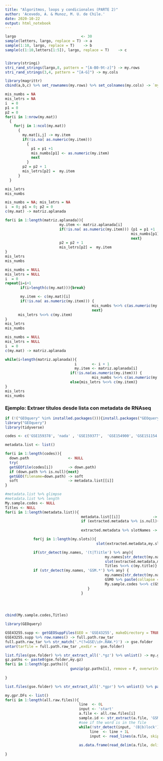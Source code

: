 ```yaml
---
title: "Algoritmos, loops y condicionales (PARTE 2)"
author: 'Acevedo, A. & Munoz, M. U. de Chile.'
date: 2020-10-22
output: html_notebook
---
```


```r
largo                              <- 30
sample(letters, largo, replace = T) -> a
sample(1:10, largo, replace = T)    -> b
sample(c(1:10,letters[1:5]), largo, replace = T)    -> c


library(stringi)
stri_rand_strings(largo,8, pattern = "[A-B0-9t-z]") -> my.rows
stri_rand_strings(3,4, pattern = "[A-G]") -> my.cols

library(magrittr)
cbind(a,b,c) %>% set_rownames(my.rows) %>% set_colnames(my.cols) -> `my.mat`

```


```r
mis_numbs = NA
mis_letrs = NA
i  = 0
p1 = 0
p2 = 0
for(i in 1:nrow(my.mat))
  {
    for(j in 1:ncol(my.mat))
      {
        my.mat[i,j] -> my.item
        if(!is.na( as.numeric(my.item))) 
          {
            p1 = p1 +1
            mis_numbs[p1] <- as.numeric(my.item)
            next
          }
        p2 = p2 + 1 
        mis_letrs[p2] =  my.item
      }
  }

mis_letrs
mis_numbs
```


```r
mis_numbs = NA; mis_letrs = NA
i  = 0; p1 = 0; p2 = 0
c(my.mat) -> matriz.aplanada

for(i in 1:length(matriz.aplanada)){
                         my.item <- matriz.aplanada[i]
                         if(!is.na( as.numeric(my.item))) {p1 = p1 +1
                                                          mis_numbs[p1] <- as.numeric(my.item)
                                                          next}
                         p2 = p2 + 1 
                         mis_letrs[p2] =  my.item
}
mis_letrs
mis_numbs
```


```r
mis_numbs = NULL
mis_letrs = NULL
i  = 0
repeat{i=i+1
       if(i>length(c(my.mat))){break}

       my.item <- c(my.mat)[i]
       if(!is.na( as.numeric(my.item))) {
                                        mis_numbs %<>% c(as.numeric(my.item))
                                        next}
      mis_letrs %<>% c(my.item) 
}
mis_letrs
mis_numbs
```

```r
mis_numbs = NULL
mis_letrs = NULL
i  = 0
c(my.mat) -> matriz.aplanada

while(i<length(matriz.aplanada)){
                                i       <- i + 1
                                my.item <- matriz.aplanada[i]
                              if(!is.na(as.numeric(my.item))) {
                                        mis_numbs %<>% c(as.numeric(my.item))}
                              else{mis_letrs %<>% c(my.item)}
}
mis_letrs
mis_numbs
```


### Ejemplo: Extraer títulos desde lista con metadata de RNAseq
```r
if (!("GEOquery" %in% installed.packages())){install.packages("GEOquery")}
library("GEOquery")
library(tidyverse)

codes <- c('GSE159378', 'nada' , 'GSE159377',  'GSE154900', 'GSE151154', 'nada', 'GSE146754' )

metadata.list <- list()

for(i in 1:length(codes)){
  down.path                  <- NULL
  try(
  getGEOfile(codes[i])       -> down.path) 
  if (down.path %>% is.null){next}
  getGEO(filename=down.path) -> soft
  soft                       -> metadata.list[[i]]
}

#metadata.list %>% glimpse
#metadata.list %>% length
My.sample.codes <- NULL
Titles <- NULL
for(i in 1:length(metadata.list)){
                                   metadata.list[[i]]               -> extracted.metadata
                                   if (extracted.metadata %>% is.null){next}  
  
                                   extracted.metadata %>% slotNames -> my.slots

             for(j in 1:length(my.slots)){ 
                                          slot(extracted.metadata,my.slots[j] ) %>% names -> my.names

             if(str_detect(my.names, '(t|T)itle') %>% any){
                                              my.names[str_detect(my.names, '(t|T)itle')]       -> my.title0
                                              slot(extracted.metadata,my.slots[j])[[my.title0]] -> my.title
                                              Titles %<>% c(my.title)}
             if (str_detect(my.names, 'GSM.*') %>% any) {  
                                              my.names[str_detect(my.names, 'GSM.*')]       -> GSM0
                                              GSM0 %>% paste(collapse = ',') -> GSM
                                              My.sample.codes %<>% c(GSM)}
                                      }
                                   }
                    
                                            


cbind(My.sample.codes,Titles) 

```

```r
library(GEOquery)

GSE43255.supp <- getGEOSuppFiles(GEO = 'GSE43255', makeDirectory = TRUE,   fetch_files = TRUE)
GSE43255.supp %>% row.names() -> full.path.raw_tar
full.path.raw_tar %>% str_match('.*(?=GSE\\d+.RAW.*)') -> gse.folder
untar(tarfile = full.path.raw_tar ,exdir =  gse.folder)
```

```r

list.files(gse.folder) %>% str_extract_all('.*gz') %>% unlist() -> my.gz
gz.paths <- paste0(gse.folder,my.gz)
for(i in 1:length(gz.paths)){
                              gunzip(gz.paths[i], remove = F, overwrite = T)
                             
}

list.files(gse.folder) %>% str_extract_all('.*gpr') %>% unlist() %>% paste0(gse.folder, .) -> all.raw.files
```


```r
my.gpr.DFs <- list()
for(i in 1:length(all.raw.files)){
                                  line  <- 0L
                                  input <- 'start'
                                  a.file <- all.raw.files[i]
                                  sample.id <- str_extract(a.file, 'GSM\\d+')
                                  #see if the word is in the file
                                  while(!str_detect(input, '(B|b)lock')){
                                       line  <- line + 1L
                                       input <- read_lines(a.file, skip = line - 1L, n_max = 1L)}
                                  
                                  as.data.frame(read_delim(a.file, delim = '\t', skip = line-1)) -> my.gpr.DFs[[sample.id]]
                                  
}
```
